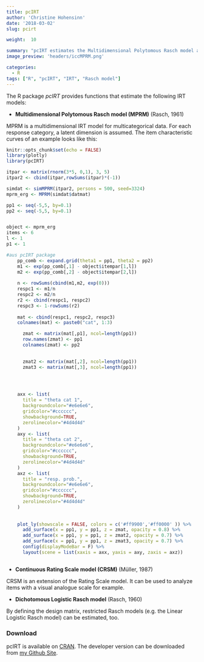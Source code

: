 ```yaml
---
title: pcIRT
author: 'Christine Hohensinn'
date: '2018-03-02'
slug: pcirt

weight:  10

summary: "pcIRT estimates the Multidimensional Polytomous Rasch model and the Continuous Rating Scale model"
image_preview: 'headers/iccMPRM.png'

categories:
  - R
tags: ["R", "pcIRT", "IRT", "Rasch model"]
---
```


The R package *pcIRT* provides functions that estimate the following IRT models:

- **Multidimensional Polytomous Rasch model (MPRM)** (Rasch, 1961)

MPRM is a multidimensional IRT model for multicategorical data. For each response category, a latent dimension is assumed. The item characteristic curves of an example looks like this:


```r
knitr::opts_chunk$set(echo = FALSE)
library(plotly)
library(pcIRT)

```


```r
itpar <- matrix(rnorm(3*5, 0,1), 3, 5)
itpar2 <- cbind(itpar,rowSums(itpar)*(-1))

simdat <- simMPRM(itpar2, persons = 500, seed=3324)
mprm_erg <- MPRM(simdat$datmat)

pp1 <- seq(-5,5, by=0.1)
pp2 <- seq(-5,5, by=0.1)


object <- mprm_erg
items <- 6
l <- 1
p1 <- 1

#aus pcIRT package
    pp_comb <- expand.grid(theta1 = pp1, theta2 = pp2)
    m1 <- exp(pp_comb[,1] - object$itempar[1,l])
    m2 <- exp(pp_comb[,2] - object$itempar[2,l])
    
    n <- rowSums(cbind(m1,m2, exp(0)))
    respc1 <- m1/n
    respc2 <- m2/n
    r2 <- cbind(respc1, respc2)
    respc3 <- 1-rowSums(r2)
    
    mat <- cbind(respc1, respc2, respc3)
    colnames(mat) <- paste0("cat", 1:3)

      zmat <- matrix(mat[,p1], ncol=length(pp1))
      row.names(zmat) <- pp1
      colnames(zmat) <- pp2

      
      zmat2 <- matrix(mat[,2], ncol=length(pp1))
      zmat3 <- matrix(mat[,3], ncol=length(pp1))


      

```

```r

    axx <- list(
      title = "theta cat 1",
      backgroundcolor="#e6e6e6",
      gridcolor="#cccccc",
      showbackground=TRUE,
      zerolinecolor="#4d4d4d"
    )
    axy <- list(
      title = "theta cat 2",
      backgroundcolor="#e6e6e6",
      gridcolor="#cccccc",
      showbackground=TRUE,
      zerolinecolor="#4d4d4d"
    )
    axz <- list(
      title = "resp. prob.",
      backgroundcolor="#e6e6e6",
      gridcolor="#cccccc",
      showbackground=TRUE,
      zerolinecolor="#4d4d4d"
    )
    
    
    plot_ly(showscale = FALSE, colors = c('#ff9900','#ff0000' )) %>%
      add_surface(x = pp1, y = pp1, z = zmat, opacity = 0.8) %>%
      add_surface(x = pp1, y = pp1, z = zmat2, opacity = 0.7) %>%
      add_surface(x = pp1, y = pp1, z = zmat3, opacity = 0.7) %>%
      config(displayModeBar = F) %>%
      layout(scene = list(xaxis = axx, yaxis = axy, zaxis = axz))



```



- **Continuous Rating Scale model (CRSM)** (Müller, 1987)

CRSM is an extension of the Rating Scale model. It can be used to analyze items with a visual analogue scale for example.

- **Dichotomous Logistic Rasch model** (Rasch, 1960) 


By defining the design matrix, restricted Rasch models (e.g. the Linear Logistic Rasch model) can be estimated, too. 


### Download
pcIRT is available on [CRAN](https://cran.r-project.org/web/packages/pcIRT/index.html). The developer version can be downloaded from [my Github Site](https://github.com/christinehohensinn/pcIRT).

